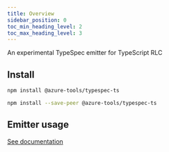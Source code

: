 ```yaml
---
title: Overview
sidebar_position: 0
toc_min_heading_level: 2
toc_max_heading_level: 3
---
```



An experimental TypeSpec emitter for TypeScript RLC

## Install

<Tabs>
<TabItem  label="In a spec" default>

```bash
npm install @azure-tools/typespec-ts
```

</TabItem>
<TabItem  label="In a library" default>

```bash
npm install --save-peer @azure-tools/typespec-ts
```

</TabItem>
</Tabs>

## Emitter usage

[See documentation](./emitter.md)
